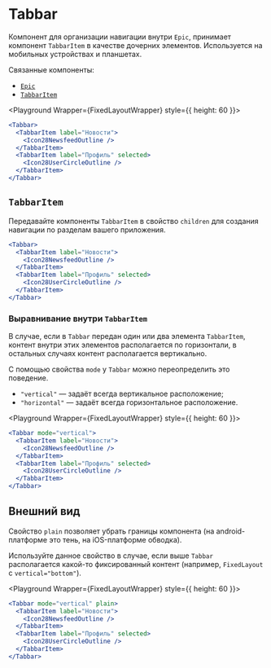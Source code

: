 <Overview>

# Tabbar

Компонент для организации навигации внутри `Epic`, принимает компонент `TabbarItem` в качестве дочерних элементов.
Используется на мобильных устройствах и планшетах.

Связанные компоненты:

- [`Epic`](/components/epic)
- [`TabbarItem`](/components/tabbar-item)

</Overview>


<Playground Wrapper={FixedLayoutWrapper} style={{ height: 60 }}>
  ```jsx
  <Tabbar>
    <TabbarItem label="Новости">
      <Icon28NewsfeedOutline />
    </TabbarItem>
    <TabbarItem label="Профиль" selected>
      <Icon28UserCircleOutline />
    </TabbarItem>
  </Tabbar>
  ```
</Playground>

## `TabbarItem`

Передавайте компоненты `TabbarItem` в свойство `children` для создания навигации по разделам вашего приложения.

```jsx
<Tabbar>
  <TabbarItem label="Новости">
    <Icon28NewsfeedOutline />
  </TabbarItem>
  <TabbarItem label="Профиль" selected>
    <Icon28UserCircleOutline />
  </TabbarItem>
</Tabbar>
```

### Выравнивание внутри `TabbarItem`

В случае, если в `Tabbar` передан один или два элемента `TabbarItem`, контент внутри этих элементов располагается по горизонтали,
в остальных случаях контент располагается вертикально.

С помощью свойства `mode` у `Tabbar` можно переопределить это поведение.

- `"vertical"` — задаёт всегда вертикальное расположение;
- `"horizontal"` — задаёт всегда горизонтальное расположение.

<Playground Wrapper={FixedLayoutWrapper} style={{ height: 60 }}>
  ```jsx
  <Tabbar mode="vertical">
    <TabbarItem label="Новости">
      <Icon28NewsfeedOutline />
    </TabbarItem>
    <TabbarItem label="Профиль" selected>
      <Icon28UserCircleOutline />
    </TabbarItem>
  </Tabbar>
  ```
</Playground>

## Внешний вид

Свойство `plain` позволяет убрать границы компонента (на android-платформе это тень, на iOS-платформе обводка).

Используйте данное свойство в случае, если выше `Tabbar` располагается какой-то фиксированный контент
(например, `FixedLayout` c `vertical="bottom"`).

<Playground Wrapper={FixedLayoutWrapper} style={{ height: 60 }}>
  ```jsx
  <Tabbar mode="vertical" plain>
    <TabbarItem label="Новости">
      <Icon28NewsfeedOutline />
    </TabbarItem>
    <TabbarItem label="Профиль" selected>
      <Icon28UserCircleOutline />
    </TabbarItem>
  </Tabbar>
  ```
</Playground>
